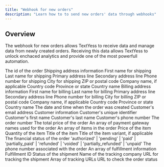 ```yaml
---
title: "Webhook for new orders"
description: "Learn how to to send new orders' data through webhooks"
---
```


## Overview

The webhook for new orders allows TextYess to receive data and manage data from newly created orders. Receiving this data allows TextYess to unlock enchaced analytics and provide one of the most powerfull automation.

<ParamField body="id" type="string" required>
  The id of the order
</ParamField>

<ParamField body="shipping_address" type="object">
  Shipping address information
  <Expandable title="Show object properties">
    <ParamField body="first_name" type="string" required>
      First name for shipping
    </ParamField>
    <ParamField body="last_name" type="string" required>
      Last name for shipping
    </ParamField>
    <ParamField body="address1" type="string" required>
      Primary address line
    </ParamField>
    <ParamField body="address2" type="string">
      Secondary address line
    </ParamField>
    <ParamField body="phone" type="string" required>
      Phone number for shipping
    </ParamField>
    <ParamField body="city" type="string" required>
      City for shipping
    </ParamField>
    <ParamField body="zip" type="string" required>
      ZIP or postal code
    </ParamField>
    <ParamField body="company" type="string">
      Company name, if applicable
    </ParamField>
    <ParamField body="country_code" type="string" required>
      Country code
    </ParamField>
    <ParamField body="province" type="string">
      Province or state
    </ParamField>
    <ParamField body="country" type="string" required>
      Country name
    </ParamField>
  </Expandable>
</ParamField>

<ParamField body="billing_address" type="object">
  Billing address information
  <Expandable title="Show object properties">
    <ParamField body="first_name" type="string" required>
      First name for billing
    </ParamField>
    <ParamField body="last_name" type="string" required>
      Last name for billing
    </ParamField>
    <ParamField body="address1" type="string" required>
      Primary address line
    </ParamField>
    <ParamField body="address2" type="string">
      Secondary address line
    </ParamField>
    <ParamField body="phone" type="string" required>
      Phone number for billing
    </ParamField>
    <ParamField body="city" type="string" required>
      City for billing
    </ParamField>
    <ParamField body="zip" type="string" required>
      ZIP or postal code
    </ParamField>
    <ParamField body="company" type="string">
      Company name, if applicable
    </ParamField>
    <ParamField body="country_code" type="string" required>
      Country code
    </ParamField>
    <ParamField body="province" type="string">
      Province or state
    </ParamField>
    <ParamField body="country" type="string" required>
      Country name
    </ParamField>
  </Expandable>
</ParamField>

<ParamField body="created_at" type="string" required>
  The date and time when the order was created
</ParamField>

<ParamField body="email" type="string">
  Customer's email address
</ParamField>

<ParamField body="customer" type="object">
  Customer information
  <Expandable title="Show object properties">
    <ParamField body="id" type="string" required>
      Customer's unique identifier
    </ParamField>
    <ParamField body="first_name" type="string">
      Customer's first name
    </ParamField>
    <ParamField body="last_name" type="string">
      Customer's last name
    </ParamField>
    <ParamField body="phone" type="string">
      Customer's phone number
    </ParamField>
  </Expandable>
</ParamField>

<ParamField body="order_number" type="number">
  The order number
</ParamField>

<ParamField body="total_price" type="string" required>
  The total price of the order
</ParamField>

<ParamField body="payment_gateway_names" type="string[]" required>
  An array of payment gateway names used for the order
</ParamField>

<ParamField body="line_items" type="array" required>
  An array of items in the order
  <Expandable title="Show array item properties">
    <ParamField body="price" type="string" required>
      Price of the item
    </ParamField>
    <ParamField body="quantity" type="number" required>
      Quantity of the item
    </ParamField>
    <ParamField body="title" type="string" required>
      Title of the item
    </ParamField>
    <ParamField body="variant_title" type="string">
      Title of the item variant, if applicable
    </ParamField>
  </Expandable>
</ParamField>

<ParamField body="financial_status" type="string" required>
  The financial status of the order
  <Expandable title="Possible values">
    'authorized' | 'pending' | 'paid' | 'partially_paid' | 'refunded' | 'voided' | 'partially_refunded' | 'unpaid'
  </Expandable>
</ParamField>

<ParamField body="phone" type="string" required>
  The phone number associated with the order
</ParamField>

<ParamField body="fulfillments" type="array">
  An array of fulfillment information
  <Expandable title="Show array item properties">
    <ParamField body="id" type="string" required>
      Fulfillment ID
    </ParamField>
    <ParamField body="shipment_status" type="string" required>
      Status of the shipment
    </ParamField>
    <ParamField body="tracking_company" type="string" required>
      Name of the tracking company
    </ParamField>
    <ParamField body="tracking_url" type="string" required>
      URL for tracking the shipment
    </ParamField>
    <ParamField body="tracking_urls" type="string[]" required>
      Array of tracking URLs
    </ParamField>
  </Expandable>
</ParamField>

<ParamField body="order_status_url" type="string">
  URL to check the order status
</ParamField>


